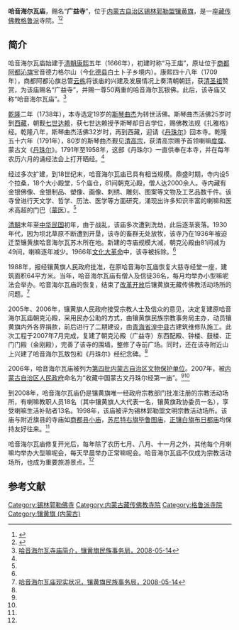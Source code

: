 {{Infobox Tibetan Buddhist monastery
|name =哈音海尔瓦庙
|image = 
|image size = 250px
|alt = 
|caption = 
|t=
|w=
|to = 
|ipa={{IPA|}}
|z=
|thdl=
|e=
|tc=哈音海爾瓦廟
|s=哈音海尔瓦庙
|p=
|m=
|k=
|pushpin_map = 
|latd =  | latm =  | lats =  | latNS = 
|longd=  | longm= | longs =| longEW = 
|iso_region = 
|map_caption = 
|mapsize = 
|location_country = 中国
|location = {{CHN}}[[内蒙古自治区|内蒙古自治区]][[锡林郭勒盟|锡林郭勒盟]][[镶黄旗_(内蒙古)|镶黄旗]]
|coordinates_display =
|founded_by = 
|date_founded =
|date_renovated =
|sect = [[格鲁派|格鲁派]]
|mather =
|children =
|dedicated_to = 
|tulku =
|head_lama = 
|head_mgh =
|no._of_monks = 
|architecture = 
|festivals =
|footnotes = 
}}
{{文物保护单位
| 级别 = 省级
| 省区市 = 内蒙古自治区
| 图片 = 
| 名称 = 哈音海尔瓦庙
| 编号 = 4-132
| 分类 = 古建筑
| 时代 = 清
| 所在 = [[锡林郭勒盟|锡林郭勒盟]][[镶黄旗_(内蒙古)|镶黄旗]]
| 登录 =2006年9月4日
| Cat = 
}}

'''哈音海尔瓦庙'''，赐名“'''广益寺'''”，位于[[内蒙古自治区|内蒙古自治区]][[锡林郭勒盟|锡林郭勒盟]][[镶黄旗_(内蒙古)|镶黄旗]]，是一座[[藏传佛教|藏传佛教]][[格鲁派|格鲁派]]寺院。<ref name=minzujianzhu>{{Cite web |url=http://www.naic.org.cn/chs/article.php?id=2394 |title=白雪、张鹏举、额尔德穆图，关于锡林郭勒盟藏传佛教寺庙实地调研的情况，中国民族建筑网，2011-08-16 |accessdate=2013-07-21 |archive-date=2011-12-05 |archive-url=https://web.archive.org/web/20111205152118/http://www.naic.org.cn/chs/article.php?id=2394 |dead-url=yes }}</ref><ref name=xilinribao>{{Cite web |url=http://www.xlglrbw.com/wenshi/2012-05/31/content_3540.htm |title=浅述喇嘛庙宇在锡盟革命斗争中的重要作用，锡林郭勒日报网，2012-05-31 |accessdate=2013-07-21 |archive-date=2014-05-03 |archive-url=https://web.archive.org/web/20140503183503/http://www.xlglrbw.com/wenshi/2012-05/31/content_3540.htm |dead-url=no }}</ref>

==简介==
哈音海尔瓦庙始建于[[清朝|清朝]][[康熙|康熙]]五年（1666年），初建时称“马王庙”，原址位于[[商都阿都沁旗|商都阿都沁旗]]宝音德力格尔山（今[[化德县|化德县]]白土卜子乡境内）。康熙四十八年（1709年），商都阿都沁旗总管[[云栋|云栋]]将该庙的兴建及发展情况上奏清朝朝廷，获[[清圣祖|清圣祖]]赞赏，为该庙赐名“广益寺”，并赐一尊50两重的哈音海尔瓦银佛。此后，该寺庙又称“哈音海尔瓦庙”。<ref name=xhqjianjie>[http://mzswj.nmxhq.gov.cn/mzj_xgyw/mzswj_zjsw/mzswj_zjhdcsgl/200805/t20080514_132386.html 哈音海尔瓦寺庙简介，镶黄旗民族事务局，2008-05-14]{{dead link|date=2017年12月 |bot=InternetArchiveBot |fix-attempted=yes }}</ref>

[[乾隆|乾隆]]二年（1738年），本寺选定19岁的[[斯琴曲杰|斯琴曲杰]]为转世活佛。斯琴曲杰活佛25岁时到[[西藏|西藏]]，朝觐[[七世达赖|七世达赖]]，获七世达赖授予斯琴却日吉学位，赐佛教法规《扎雅格》经。乾隆八年，斯琴曲杰活佛32岁时，再到西藏，迎请《[[丹珠尔|丹珠尔]]》回本寺。乾隆五十六年（1791年），80岁的斯琴曲杰觐见[[清高宗|清高宗]]，获清高宗赐予首领喇嘛[[度牒|度牒]]、蒙古文《[[丹珠尔|丹珠尔]]》。1791年至1958年，这部《丹珠尔》一直供奉在本寺，并在每年农历六月的诵经法会上打开晒经。<ref name=xhqjianjie/>

经过多次扩建，到18世纪末，哈音海尔瓦庙已具有相当规模。鼎盛时期，寺内设5个拉桑，18个大小殿堂，5个庙仓，81间朝克沁殿，僧人达2000余人。寺内藏有金银佛像、金银制品、塑像、画像、刺绣、雕刻、图案等文物及工艺品数千件。该寺曾进行天文学、哲学、历法、医学等方面研究，涌现出许多知识丰富的喇嘛和医术高超的门巴（[[蒙医|蒙医]]）。<ref name=xhqjianjie/>

[[清朝|清朝]]末年至[[中华民国|中华民国]]初年，由于战乱，该庙多次遭到洗劫，此后逐渐衰落。1930年代，因为坝北草原不断遭到开垦，该寺的畜群无处放牧，该寺乃在1936年被迫迁至镶黄旗哈音海尔瓦苏木所在地。新建的寺庙规模大减，朝克沁殿由81间减为49间，喇嘛逐年减少。1966年[[文化大革命|文化大革命]]中，该寺被拆除。<ref name=xhqjianjie/>

1988年，报经镶黄旗人民政府批准，在原哈音海尔瓦庙恢复大慈寺经堂一座，建筑面积64平方米。当年，哈音海尔瓦庙有僧人及信徒36名，每月均举办小型嘛呢法会举办。哈音海尔瓦庙的恢复，结束了[[改革开放|改革开放]]后镶黄旗无藏传佛教活动场所的问题。<ref name=xianshi>[http://mzswj.nmxhq.gov.cn/mzj_xgyw/mzswj_zjsw/mzswj_zjhdcsgl/200805/t20080514_132394.html 哈音海尔瓦庙现实状况，镶黄旗民族事务局，2008-05-14]{{dead link|date=2017年12月 |bot=InternetArchiveBot |fix-attempted=yes }}</ref>

2005年、2006年，镶黄旗人民政府接受宗教人士及信众的意见，决定复建原哈音海尔瓦庙朝克沁殿，采用民办公助的方式，由镶黄旗民族宗教事务局主办，动员镶黄旗内外各界捐款，前后进行了二期建设，由[[青海省|青海省]][[湟中县|湟中县]]古建筑维修队施工。此次工程于2007年7月完成，复建了朝克沁殿（广益寺）东西配殿、钟楼、鼓楼、正门门殿（金刚殿），完善了该寺的围墙，整修了寺前广场。同时，还在该寺附近山上兴建了哈音海尔瓦敖包和《丹珠尔》经纪念碑。<ref name=xianshi/>

2006年，哈音海尔瓦庙被列为[[第四批内蒙古自治区文物保护单位|第四批内蒙古自治区文物保护单位]]。2007年，被[[内蒙古自治区人民政府|内蒙古自治区人民政府]]命名为“收藏中国蒙古文丹珠尔经第一庙”。<ref name=xhqjianjie/><ref name=xianshi/>

到2008年，哈音海尔瓦庙仍是镶黄旗唯一经政府宗教部门批准注册的宗教活动场所，有喇嘛教职人员18名（其中镶黄旗人大代表一名，镶黄旗政协委员一名），享受喇嘛生活补贴者13名。1998年，该庙被评为锡林郭勒盟文明宗教活动场所。该庙与附近旗县的寺庙如[[商都县|商都县]][[小庙_(商都县)|小庙]]，[[苏尼特右旗|苏尼特右旗]][[毕鲁图庙|毕鲁图庙]]，[[正镶白旗|正镶白旗]][[布日都庙|布日都庙]]均保持友好往来。<ref name=xianshi/>

哈音海尔瓦庙修复开光后，每年除了农历七月、八月、十一月之外，其他每个月喇嘛均举办大型嘛呢会，每天早晨举办正常嘛呢会。哈音海尔瓦庙不仅成为宗教活动场所，也成为重要旅游景点。<ref name=xhqjianjie/>

==参考文献==
{{reflist}}

[[Category:锡林郭勒佛寺|Category:锡林郭勒佛寺]] 
[[Category:内蒙古藏传佛教寺院|Category:内蒙古藏传佛教寺院]]
[[Category:格鲁派寺院|Category:格鲁派寺院]]
[[Category:镶黄旗_(内蒙古)|Category:镶黄旗 (内蒙古)]]